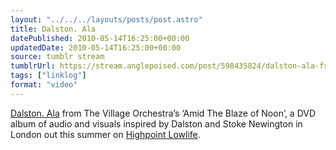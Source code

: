 ```yaml
---
layout: "../../../layouts/posts/post.astro"
title: Dalston. Ala
datePublished: 2010-05-14T16:25:00+00:00
updatedDate: 2010-05-14T16:25:00+00:00
source: tumblr stream
tumblrUrl: https://stream.anglepoised.com/post/598435824/dalston-ala-from-the-village-orchestras-amid
tags: ["linklog"]
format: "video"
---
```



<Vimeo id="https://vimeo.com/11467858" />

[Dalston. Ala][1] from The Village Orchestra&rsquo;s &lsquo;Amid The Blaze of Noon&rsquo;, a DVD album of audio and visuals inspired by Dalston and Stoke Newington in London out this summer on [Highpoint Lowlife][2].

[1]: https://vimeo.com/11467858
[2]: http://highpointlowlife.com/
